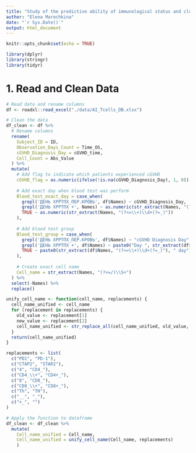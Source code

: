```yaml
---
title: "Study of the predictive ability of immunological status and clustering features on the development of chronic graft-versus-host disease after allogeneic hematopoietic stem cell transplantation."
author: "Elena Marochkina"
date: "`r Sys.Date()`"
output: html_document
---
```


```r
knitr::opts_chunk$set(echo = TRUE)
```

```r
library(dplyr)
library(stringr)
library(tidyr)
```

# 1. Read and Clean Data

``` r
# Read data and rename columns
df <- readxl::read_excel("./data/AI_Tcells_DB.xlsx") 

# Clean the data 
df_clean <- df %>%
  # Rename columns
  rename(
    Subject_ID = ID,
    Observation_Days_Count = Time_OS,
    cGVHD_Diagnosis_Day = cGVHD_time,
    Cell_Count = Abs_Value
  ) %>%
  mutate(
    # Add flag to indicate which patients experienced cGVHD
    cGVHD_flag = as.numeric(ifelse(!is.na(cGVHD_Diagnosis_Day), 1, 0)),
    
    # Add exact day when blood test was perform 
    Blood_test_exact_day = case_when(
      grepl('ДЕНЬ ХРРТПХ_ПЕР.КРОВЬ', df$Names) ~ cGVHD_Diagnosis_Day,
      grepl('ДЕНЬ ХРРТПХ +', Names) ~ as.numeric(str_extract(Names, "(?<=\\+)\\d+(?=_)")) + cGVHD_Diagnosis_Day,
      TRUE ~ as.numeric(str_extract(Names, "(?<=\\+)\\d+(?=_)"))
    ), 
    
    # Add blood test group 
    Blood_test_group = case_when(
      grepl('ДЕНЬ ХРРТПХ_ПЕР.КРОВЬ', df$Names) ~ "cGVHD Diagnosis Day",
      grepl('ДЕНЬ ХРРТПХ +', df$Names) ~ paste0("Day ", str_extract(df$Names, "(?<=\\+)\\d+(?=_)"), " After cGVHD"),
      TRUE ~ paste0(str_extract(df$Names, "(?<=\\+)\\d+(?=_)"), " day")
    ),
    
    # Create exact cell name
    Cell_name = str_extract(Names, "(?<=/)\\S+")
  ) %>%
  select(-Names) %>%
  replace()

unify_cell_name <- function(cell_name, replacements) {
  cell_name_unified <- cell_name
  for (replacement in replacements) {
    old_value <- replacement[1]
    new_value <- replacement[2]
    cell_name_unified <- str_replace_all(cell_name_unified, old_value, new_value)
  }
  return(cell_name_unified)
}

replacements <- list(
  c("PD1", "PD-1"),
  c("СТАР2", "STAR2"),
  c("4", "CD4_"),
  c("CD4_\\+", "CD4+_"),
  c("8", "CD8_"),
  c("CD8_\\+", "CD8+_"),
  c("Th", "TH"),
  c("__", "_"),
  c("+_", "")
)

# Apply the function to dataframe
df_clean <- df_clean %>%
  mutate(
    Cell_name_unified = Cell_name,
    Cell_name_unified = unify_cell_name(Cell_name, replacements)
    )

```